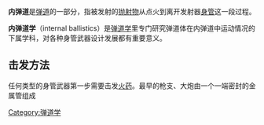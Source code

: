'''内弹道'''是[[弹道|弹道]]的一部分，指被发射的[[抛射物|抛射物]]从点火到离开发射器[[枪管|身管]]这一段过程。

'''内弹道学'''（internal ballistics）是[[弹道学|弹道学]]里专门研究弹道体在内弹道中运动情况的下属学科，对各种身管武器设计发展都有重要意义。

==击发方法==
任何类型的身管武器第一步需要击发[[火药|火药]]。最早的枪支、大炮由一个一端密封的金属管组成
{{小作品|弹道学}}
[[Category:弹道学|Category:弹道学]]
